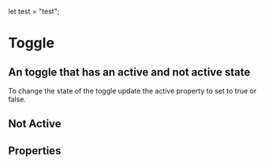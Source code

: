 
let test = "test";

<Meta title="FusedComponents / Toggle" component={Toggle} />

# Toggle

## An toggle that has an active and not active state
 
To change the state of the toggle update the active property to set to true or false.
## Not Active
<Preview>
    <Toggle/>
    <Toggle active />
</Preview>


## Properties

<Props of={Toggle} />
